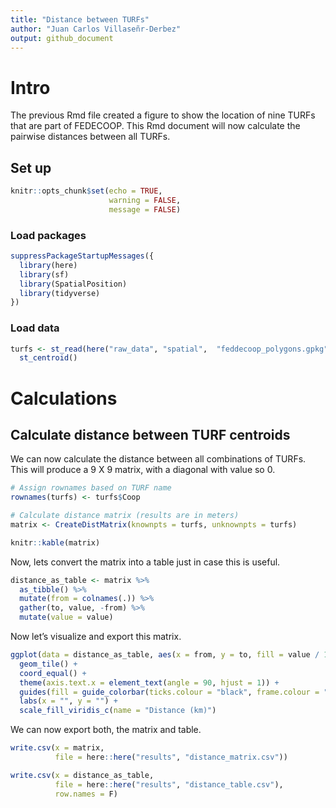 ```yaml
---
title: "Distance between TURFs"
author: "Juan Carlos Villaseñr-Derbez"
output: github_document
---
```


# Intro

The previous Rmd  file created a figure to show the location of nine TURFs that are part of FEDECOOP. This Rmd document will now calculate the pairwise distances between all TURFs.

## Set up

```r
knitr::opts_chunk$set(echo = TRUE,
                      warning = FALSE,
                      message = FALSE)
```

### Load packages

```r
suppressPackageStartupMessages({
  library(here)
  library(sf)
  library(SpatialPosition)
  library(tidyverse)
})
```

### Load data

```r
turfs <- st_read(here("raw_data", "spatial",  "feddecoop_polygons.gpkg")) %>% 
  st_centroid()
```

# Calculations

## Calculate distance between TURF centroids


We can now calculate the distance between all combinations of TURFs. This will produce a 9 X 9 matrix, with a diagonal with value so 0.

```r
# Assign rownames based on TURF name
rownames(turfs) <- turfs$Coop

# Calculate distance matrix (results are in meters)
matrix <- CreateDistMatrix(knownpts = turfs, unknownpts = turfs)
```


```r
knitr::kable(matrix)
```

Now, lets convert the matrix into a table just in case this is useful.

```r
distance_as_table <- matrix %>%
  as_tibble() %>% 
  mutate(from = colnames(.)) %>% 
  gather(to, value, -from) %>% 
  mutate(value = value)
```

Now let's visualize and export this matrix.

```r
ggplot(data = distance_as_table, aes(x = from, y = to, fill = value / 1e3)) +
  geom_tile() +
  coord_equal() +
  theme(axis.text.x = element_text(angle = 90, hjust = 1)) +
  guides(fill = guide_colorbar(ticks.colour = "black", frame.colour = "black")) + 
  labs(x = "", y = "") +
  scale_fill_viridis_c(name = "Distance (km)")
```

We can now export both, the matrix and table.

```r
write.csv(x = matrix,
          file = here::here("results", "distance_matrix.csv"))

write.csv(x = distance_as_table,
          file = here::here("results", "distance_table.csv"),
          row.names = F)
```



















